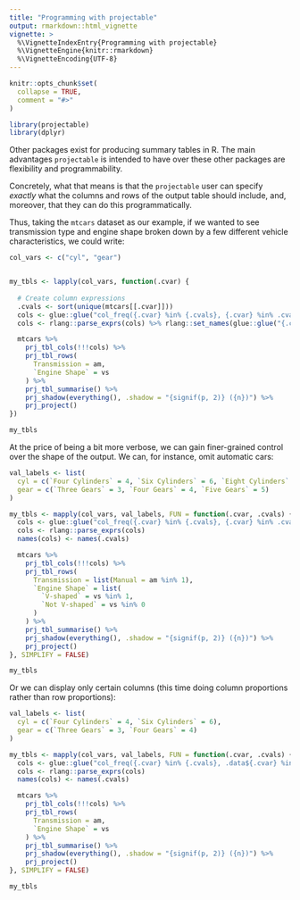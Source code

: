 ```yaml
---
title: "Programming with projectable"
output: rmarkdown::html_vignette
vignette: >
  %\VignetteIndexEntry{Programming with projectable}
  %\VignetteEngine{knitr::rmarkdown}
  %\VignetteEncoding{UTF-8}
---
```


```r
knitr::opts_chunk$set(
  collapse = TRUE,
  comment = "#>"
)
```

```r
library(projectable)
library(dplyr)
```


Other packages exist for producing summary tables in R. The main advantages
`projectable` is intended to have over these other packages are flexibility and
programmability.

Concretely, what that means is that the `projectable` user can specify *exactly*
what the columns and rows of the output table should include, and, moreover,
that they can do this programmatically.

Thus, taking the `mtcars` dataset as our example, if we wanted to see 
transmission type and engine shape broken down by a few different vehicle
characteristics, we could write:

```r
col_vars <- c("cyl", "gear")


my_tbls <- lapply(col_vars, function(.cvar) {
  
  # Create column expressions
  .cvals <- sort(unique(mtcars[[.cvar]]))
  cols <- glue::glue("col_freq({.cvar} %in% {.cvals}, {.cvar} %in% .cvals)")
  cols <- rlang::parse_exprs(cols) %>% rlang::set_names(glue::glue("{.cvar}: {.cvals}"))

  mtcars %>% 
    prj_tbl_cols(!!!cols) %>% 
    prj_tbl_rows(
      Transmission = am,
      `Engine Shape` = vs
    ) %>% 
    prj_tbl_summarise() %>% 
    prj_shadow(everything(), .shadow = "{signif(p, 2)} ({n})") %>% 
    prj_project()
})

my_tbls
```

At the price of being a bit more verbose, we can gain finer-grained control
over the shape of the output. We can, for instance, omit automatic cars:

```r
val_labels <- list(
  cyl = c(`Four Cylinders` = 4, `Six Cylinders` = 6, `Eight Cylinders` = 8),
  gear = c(`Three Gears` = 3, `Four Gears` = 4, `Five Gears` = 5)
)

my_tbls <- mapply(col_vars, val_labels, FUN = function(.cvar, .cvals) {
  cols <- glue::glue("col_freq({.cvar} %in% {.cvals}, {.cvar} %in% .cvals)")
  cols <- rlang::parse_exprs(cols)
  names(cols) <- names(.cvals)

  mtcars %>% 
    prj_tbl_cols(!!!cols) %>% 
    prj_tbl_rows(
      Transmission = list(Manual = am %in% 1),
      `Engine Shape` = list(
        `V-shaped` = vs %in% 1,
        `Not V-shaped` = vs %in% 0
      )
    ) %>% 
    prj_tbl_summarise() %>% 
    prj_shadow(everything(), .shadow = "{signif(p, 2)} ({n})") %>% 
    prj_project()
}, SIMPLIFY = FALSE)

my_tbls
```

Or we can display only certain columns (this time doing column proportions 
rather than row proportions):

```r
val_labels <- list(
  cyl = c(`Four Cylinders` = 4, `Six Cylinders` = 6),
  gear = c(`Three Gears` = 3, `Four Gears` = 4)
)

my_tbls <- mapply(col_vars, val_labels, FUN = function(.cvar, .cvals) {
  cols <- glue::glue("col_freq({.cvar} %in% {.cvals}, .data${.cvar} %in% {.cvals})")
  cols <- rlang::parse_exprs(cols)
  names(cols) <- names(.cvals)

  mtcars %>% 
    prj_tbl_cols(!!!cols) %>% 
    prj_tbl_rows(
      Transmission = am,
      `Engine Shape` = vs
    ) %>% 
    prj_tbl_summarise() %>% 
    prj_shadow(everything(), .shadow = "{signif(p, 2)} ({n})") %>% 
    prj_project()
}, SIMPLIFY = FALSE)

my_tbls
```

